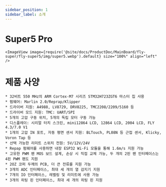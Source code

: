 ```yaml
---
sidebar_position: 1
sidebar_label: 소개
---
```


# Super5 Pro
    
    <ImageView image={require('@site/docs/ProductDoc/MainBoard/fly-super/fly-super5/img/super5.webp').default} size="100%" align="left" />


# 제품 사양

    * 32비트 550 MHz의 ARM Cortex-M7 시리즈 STM32H723ZGT6 마스터 칩 사용
    * 펌웨어: Marlin 2.0/Reprap/Klipper
    * 드라이버 지원: A4988, LV8729, DRV8225, TMC2208/2209/5160 등
    * 드라이버 모드 지원: TMC: UART/SPI
    * 5개의 고압 구동 위치, 5개의 독립 모터 구동 가능
    * 디스플레이: 시리얼 터치 스크린, mini12864 LCD, 12864 LCD, 2004 LCD, FLY 4.3/7.0 V1
    * 1개의 고압 IN 포트, 자동 평면 센서 지원: BLTouch, PL08N 등 근접 센서, Klicky, Voron Tap 등
    * 선택 가능한 리미트 스위치 전원: 5V/12V/24V
    * Repap 펌웨어를 사용하면 내장 ESP32 Wi-Fi 모듈을 통해 1.6m/s 지원 가능
    * 고유한 PWM 팬 MOS 보드 설계, 손상 시 직접 교체 가능, 두 개의 2핀 팬 인터페이스는 4핀 PWM 팬도 지원
    * 2OZ 코퍼 두께의 PCB, 더 큰 전류를 지원 가능
    * 3개의 ADC 인터페이스, 최대 세 개의 열 감지기 지원
    * 7개의 IO 인터페이스, 레벨링 및 리미트에 사용 가능
    * 3개의 히팅 핀 인터페이스, 최대 세 개의 히팅 핀 지원
